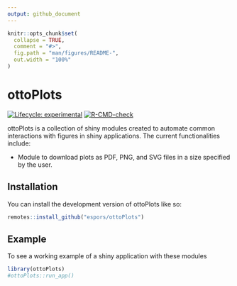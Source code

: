 ```yaml
---
output: github_document
---
```


<!-- README.md is generated from README.Rmd. Please edit that file -->

```r
knitr::opts_chunk$set(
  collapse = TRUE,
  comment = "#>",
  fig.path = "man/figures/README-",
  out.width = "100%"
)
```

# ottoPlots

<!-- badges: start -->
[![Lifecycle: experimental](https://img.shields.io/badge/lifecycle-experimental-orange.svg)](https://lifecycle.r-lib.org/articles/stages.html#experimental)
[![R-CMD-check](https://github.com/espors/ottoPlots/actions/workflows/R-CMD-check.yaml/badge.svg)](https://github.com/espors/ottoPlots/actions/workflows/R-CMD-check.yaml)
<!-- badges: end -->

ottoPlots is a collection of shiny modules created to automate common 
interactions with figures in shiny applications. The current functionalities 
include:

- Module to download plots as PDF, PNG, and SVG files in a size specified by 
the user.

## Installation

You can install the development version of ottoPlots like so:

``` r
remotes::install_github("espors/ottoPlots")
```

## Example

To see a working example of a shiny application with these modules

```r
library(ottoPlots)
#ottoPlots::run_app()
```


